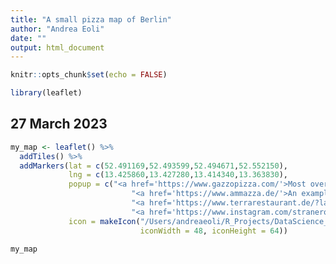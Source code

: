 ```yaml
---
title: "A small pizza map of Berlin"
author: "Andrea Eoli"
date: ""
output: html_document
---
```


```r
knitr::opts_chunk$set(echo = FALSE)

library(leaflet)
```

## 27 March 2023

```r
my_map <- leaflet() %>% 
  addTiles() %>% 
  addMarkers(lat = c(52.491169,52.493599,52.494671,52.552150), 
             lng = c(13.425860,13.427280,13.414340,13.363830),
             popup = c("<a href='https://www.gazzopizza.com/'>Most overrated pizzeria in Berlin</a>",
                           "<a href='https://www.ammazza.de/'>An example of a much better one</a>",
                           "<a href='https://www.terrarestaurant.de/?lang=en'>Another example of a much better one</a>",
                           "<a href='https://www.instagram.com/straneroberlin/?hl=en'>One of my favourites</a>"),
             icon = makeIcon("/Users/andreaeoli/R_Projects/DataScience_JHU_Coursera/8. Developing data products/pizza_icon.png", 
                             iconWidth = 48, iconHeight = 64))

my_map
```


